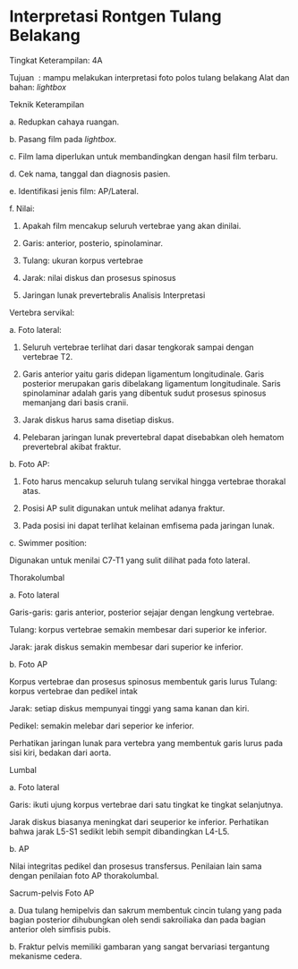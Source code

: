 # Interpretasi Rontgen Tulang Belakang 
Tingkat Keterampilan: 4A

Tujuan  : mampu melakukan interpretasi foto polos tulang belakang Alat dan bahan: _lightbox_

Teknik Keterampilan

a. Redupkan cahaya ruangan.

b. Pasang film pada _lightbox_.

c. Film lama diperlukan untuk membandingkan dengan hasil film terbaru.

 

d. Cek nama, tanggal dan diagnosis pasien.

e. Identifikasi jenis film: AP/Lateral.

f. Nilai:

1) Apakah film mencakup seluruh vertebrae yang akan dinilai.

2) Garis: anterior, posterio, spinolaminar.

3) Tulang: ukuran korpus vertebrae

4) Jarak: nilai diskus dan prosesus spinosus

5) Jaringan lunak prevertebralis Analisis Interpretasi

Vertebra servikal:

a. Foto lateral:

1) Seluruh vertebrae terlihat dari dasar tengkorak sampai dengan vertebrae T2.

2) Garis anterior yaitu garis didepan ligamentum longitudinale. Garis posterior merupakan garis dibelakang ligamentum longitudinale. Saris spinolaminar adalah garis yang dibentuk sudut prosesus spinosus memanjang dari basis cranii.

3) Jarak diskus harus sama disetiap diskus.

4) Pelebaran jaringan lunak prevertebral dapat disebabkan oleh hematom prevertebral akibat fraktur.

b. Foto AP:

1) Foto harus mencakup seluruh tulang servikal hingga vertebrae thorakal atas.

2) Posisi AP sulit digunakan untuk melihat adanya fraktur.

3) Pada posisi ini dapat terlihat kelainan emfisema pada jaringan lunak.

c. Swimmer position:

Digunakan untuk menilai C7-T1 yang sulit dilihat pada foto lateral.

Thorakolumbal

a. Foto lateral

Garis-garis: garis anterior, posterior sejajar dengan lengkung vertebrae.

Tulang: korpus vertebrae semakin membesar dari superior ke inferior.

 

Jarak: jarak diskus semakin membesar dari superior ke inferior.

b. Foto AP

Korpus vertebrae dan prosesus spinosus membentuk garis lurus Tulang: korpus vertebrae dan pedikel intak

Jarak: setiap diskus mempunyai tinggi yang sama kanan dan kiri.

Pedikel: semakin melebar dari seperior ke inferior.

Perhatikan jaringan lunak para vertebra yang membentuk garis lurus pada sisi kiri, bedakan dari aorta.

Lumbal

a. Foto lateral

Garis: ikuti ujung korpus vertebrae dari satu tingkat ke tingkat selanjutnya.

Jarak diskus biasanya meningkat dari seuperior ke inferior. Perhatikan bahwa jarak L5-S1 sedikit lebih sempit dibandingkan L4-L5.

b. AP

Nilai integritas pedikel dan prosesus transfersus. Penilaian lain sama dengan penilaian foto AP thorakolumbal.

Sacrum-pelvis Foto AP

a. Dua tulang hemipelvis dan sakrum membentuk cincin tulang yang pada bagian posterior dihubungkan oleh sendi sakroiliaka dan pada bagian anterior oleh simfisis pubis.

b. Fraktur pelvis memiliki gambaran yang sangat bervariasi tergantung mekanisme cedera.
